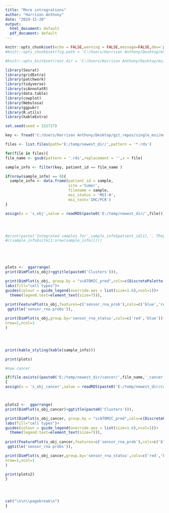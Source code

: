 ---
title: "More intregrations"
author: "Harrison Anthony"
date: "2024-11-20"
output:
  html_document: default
  pdf_document: default
---

```{r setup, include=FALSE}
knitr::opts_chunk$set(echo = FALSE,warning = FALSE,message=FALSE,dev='png',dpi=300)
#knitr::opts_chunk$set(fig.path = 'C:/Users/Harrison Anthony/Desktop/msi_benchmark_results/')

#knitr::opts_knit$set(root.dir = 'C:/Users/Harrison Anthony/Desktop/msi_benchmark_results/')
```



```{r libs-and-functions}
library(Seurat)
library(gridExtra)
library(patchwork)
library(tidyverse)
library(scAnnotatR)
library(data.table)
library(cowplot)
library(Nebulosa)
library(ggpubr)
library(R.utils)
library(kableExtra)

set.seed(seed = 152727)

```



```{r read-in-data,results='asis'}
key <- fread('C:/Users/Harrison Anthony/Desktop/git_repos/single_msi/manifests/combined_key.tsv')

files <- list.files(path='E:/temp/newest_dir/',pattern = '*.rds')

for(file in files){
file_name <- gsub(pattern = '.rds',replacement = '',x = file)

sample_info <- filter(key, patient_id == file_name )

if(nrow(sample_info) == 0){
  sample_info <- data.frame(patient_id = sample,
                            site ='tumor',
                            filename = sample,
                            msi_status = 'MSI-H',
                            msi_test='IHC/PCR')
}

assign(x = 's_obj',value = readRDS(paste0('E:/temp/newest_dir/',file))) 




#print(paste('Integrated samples for',sample_info$patient_id[1],'. They are MSS, determined #by',sample_info$msi_test[1],'. This integration includes the following tissues: ',
#c(sample_info$site[1:nrow(sample_info)])))





plots <-  ggarrange(
print(DimPlot(s_obj)+ggtitle(paste0('Clusters'))),

print(DimPlot(s_obj, group.by = "scATOMIC_pred",cols=c(DiscretePalette(length(unique(s_obj$scATOMIC_pred)), palette = NULL, shuffle = FALSE))) + ggtitle("ATOMIC cells")+
labs(fill="cell types")+
guides(colour = guide_legend(override.aes = list(size=1.6),ncol=1))+ 
  theme(legend.text=element_text(size=7))),
        
print(FeaturePlot(s_obj,features=c('sensor_rna_prob'),cols=c('blue','red')) +
 ggtitle('sensor_rna probs')),

print(DimPlot(s_obj,group.by='sensor_rna_status',cols=c('red','blue'))+ggtitle(paste0('sensor_rna'))),
nrow=1,ncol=1
)




print(kable_styling(kable(sample_info)))

print(plots)

#now cancer

if(file.exists((paste0('E:/temp/newest_dir/cancer/',file_name,'_cancer.rds'))))
{
assign(x = 's_obj_cancer',value = readRDS(paste0('E:/temp/newest_dir/cancer/',file_name,'_cancer.rds'))) 



plots2 <-  ggarrange(
print(DimPlot(s_obj_cancer)+ggtitle(paste0('Clusters'))),

print(DimPlot(s_obj_cancer, group.by = "scATOMIC_pred",cols=c(DiscretePalette(length(unique(s_obj_cancer$scATOMIC_pred)), palette = NULL, shuffle = FALSE))) + ggtitle("ATOMIC cells")+
labs(fill="cell types")+
guides(colour = guide_legend(override.aes = list(size=1.6),ncol=1))+ 
  theme(legend.text=element_text(size=7))),
        
print(FeaturePlot(s_obj_cancer,features=c('sensor_rna_prob'),cols=c('blue','red')) +
 ggtitle('sensor_rna probs')),

print(DimPlot(s_obj_cancer,group.by='sensor_rna_status',cols=c('red','blue'))+ggtitle(paste0('sensor_rna'))),
nrow=1,ncol=1
)

print(plots2)
}




cat("\n\n\\pagebreak\n")
}


```
